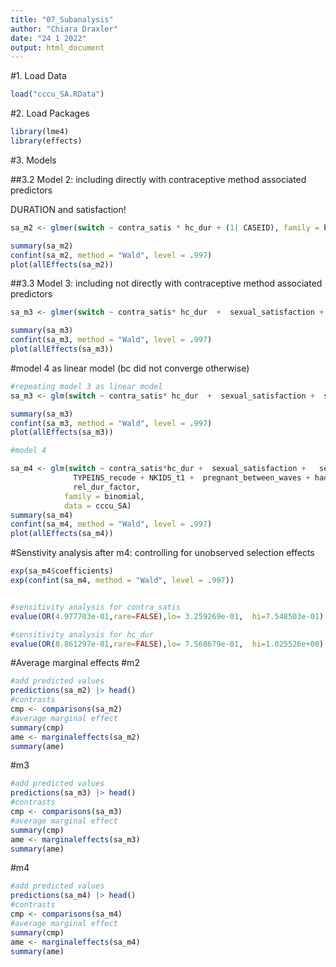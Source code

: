 ```yaml
---
title: "07_Subanalysis"
author: "Chiara Draxler"
date: "24 1 2022"
output: html_document
---
```

#1. Load Data
```r

load("cccu_SA.RData")
```


#2. Load Packages
```r
library(lme4)
library(effects)
```


#3. Models


##3.2 Model 2: including directly with contraceptive method associated predictors

DURATION and satisfaction!

```r
sa_m2 <- glmer(switch ~ contra_satis * hc_dur + (1| CASEID), family = binomial, data = cccu_SA, control=glmerControl(optimizer="bobyqa"))

summary(sa_m2)
confint(sa_m2, method = "Wald", level = .997)
plot(allEffects(sa_m2))
```


##3.3 Model 3: including not directly with contraceptive method associated predictors
```r
sa_m3 <- glmer(switch ~ contra_satis* hc_dur  +  sexual_satisfaction +  sex_freq + (1| CASEID), family = binomial, data = cccu_SA, control=glmerControl(optimizer="bobyqa"))

summary(sa_m3)
confint(sa_m3, method = "Wald", level = .997)
plot(allEffects(sa_m3))
```

#model 4 as linear model (bc did not converge otherwise)
```r
#repeating model 3 as linear model 
sa_m3 <- glm(switch ~ contra_satis* hc_dur  +  sexual_satisfaction +  sex_freq, family = binomial, data = cccu_SA, control=glmerControl(optimizer="bobyqa"))

summary(sa_m3)
confint(sa_m3, method = "Wald", level = .997)
plot(allEffects(sa_m3))

#model 4

sa_m4 <- glm(switch ~ contra_satis*hc_dur +  sexual_satisfaction +   sex_freq + AGE + DEGREE_recode + POVRATE + HLTHPROB_recode + MEDPROB_recode + GAPINS_recode +
              TYPEINS_recode + NKIDS_t1 +  pregnant_between_waves + had_baby_between_waves+ Avoid_r + FEELPG_recode +
              rel_dur_factor,
            family = binomial,
            data = cccu_SA)
summary(sa_m4)
confint(sa_m4, method = "Wald", level = .997)
plot(allEffects(sa_m4))
```

#Senstivity analysis after m4: controlling for unobserved selection effects
```r


exp(sa_m4$coefficients)
exp(confint(sa_m4, method = "Wald", level = .997))


#sensitivity analysis for contra_satis
evalue(OR(4.977703e-01,rare=FALSE),lo= 3.259269e-01,  hi=7.548503e-01)

#sensitivity analysis for hc_dur
evalue(OR(8.861297e-01,rare=FALSE),lo= 7.568679e-01,  hi=1.025526e+00)

```


#Average marginal effects
#m2
```r
#add predicted values
predictions(sa_m2) |> head()
#contrasts
cmp <- comparisons(sa_m2)
#average marginal effect
summary(cmp)
ame <- marginaleffects(sa_m2)
summary(ame)
```

#m3
```r
#add predicted values
predictions(sa_m3) |> head()
#contrasts
cmp <- comparisons(sa_m3)
#average marginal effect
summary(cmp)
ame <- marginaleffects(sa_m3)
summary(ame)
```

#m4
```r
#add predicted values
predictions(sa_m4) |> head()
#contrasts
cmp <- comparisons(sa_m4)
#average marginal effect
summary(cmp)
ame <- marginaleffects(sa_m4)
summary(ame)

```

